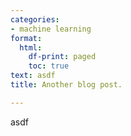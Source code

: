 ```yaml
---
categories:
- machine learning
format:
  html:
    df-print: paged
    toc: true
text: asdf
title: Another blog post.

---
```

asdf
